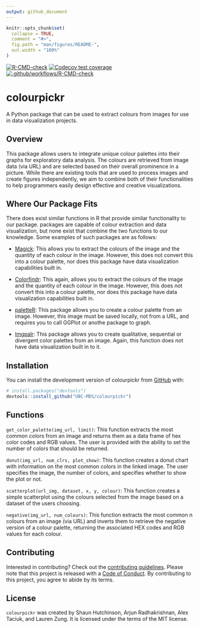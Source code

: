 ```yaml
---
output: github_document
---
```


<!-- README.md is generated from README.Rmd. Please edit that file -->

```r
knitr::opts_chunk$set(
  collapse = TRUE,
  comment = "#>",
  fig.path = "man/figures/README-",
  out.width = "100%"
)
```

<!-- badges: start -->
[![R-CMD-check](https://github.com/UBC-MDS/colourpickr/actions/workflows/R-CMD-check.yaml/badge.svg)](https://github.com/UBC-MDS/colourpickr/actions/workflows/R-CMD-check.yaml)
[![Codecov test coverage](https://codecov.io/gh/UBC-MDS/colourpickr/branch/master/graph/badge.svg)](https://app.codecov.io/gh/UBC-MDS/colourpickr?branch=master)
[![.github/workflows/R-CMD-check](https://github.com/UBC-MDS/colourpickr/actions/workflows/.github/workflows/R-CMD-check.yaml/badge.svg)](https://github.com/UBC-MDS/colourpickr/actions/workflows/.github/workflows/R-CMD-check.yaml)
<!-- badges: end -->

# colourpickr
A Python package that can be used to extract colours from images for use in data visualization projects.

## Overview

This package allows users to integrate unique colour palettes into their graphs for exploratory data analysis. The colours are retrieved from image data (via URL) and are selected based on their overall prominence in a picture. While there are existing tools that are used to process images and create figures independently, we aim to combine both of their functionalities to help programmers easily design effective and creative visualizations.

## Where Our Package Fits

There does exist similar functions in R that provide similar
functionality to our package. packages are capable of colour extraction
and data visualization, but none exist that combine the two functions to
our knowledge. Some examples of such packages are as follows:

- [Magick](https://docs.ropensci.org/magick/articles/intro.html): This
  allows you to extract the colours of the image and the quantity of
  each colour in the image. However, this does not convert this into a
  colour palette, nor does this package have data visualization
  capabilities built in.

- [Colorfindr](https://github.com/zumbov2/colorfindr): This again,
  allows you to extract the colours of the image and the quantity of
  each colour in the image. However, this does not convert this into a
  colour palette, nor does this package have data visualization
  capabilities built in.

- [paletteR](https://github.com/AndreaCirilloAC/paletter): This package
  allows you to create a colour palette from an image. However, this
  image must be saved locally, not from a URL, and requires you to call
  GGPlot or anothe package to graph.

- [Imgpalr](https://github.com/leonawicz/imgpalr): This package allows
  you to create qualitative, sequential or divergent color palettes from
  an image. Again, this function does not have data visualization built
  in to it.

## Installation

You can install the development version of colourpickr from
[GitHub](https://github.com/) with:

``` r
# install.packages("devtools")
devtools::install_github("UBC-MDS/colourpickr")
```

## Functions

`get_color_palette(img_url, limit)`: This function extracts the most
common colors from an image and returns them as a data frame of hex
color codes and RGB values. The user is provided with the ability to set
the number of colors that should be returned.

`donut(img_url, num_clrs, plot_show)`: This function creates a donut
chart with information on the most common colors in the linked image.
The user specifies the image, the number of colors, and specifies whether
to show the plot or not.

`scatterplot(url_img, dataset, x, y, colour)`: This function creates a
simple scatterplot using the colours selected from the image based on a
dataset of the users choosing.

`negative(img_url, num_colours)`: This function extracts the most common
n colours from an image (via URL) and inverts them to retrieve the
negative version of a colour palette, returning the associated HEX codes
and RGB values for each colour.


## Contributing
Interested in contributing? Check out the [contributing guidelines](https://github.com/UBC-MDS/colourpickr/blob/master/.github/CONTRIBUTING.md). Please note that this project is released with a [Code of Conduct](https://github.com/UBC-MDS/colourpickr/blob/master/CODE_OF_CONDUCT.md). By contributing to this project, you agree to abide by its terms.

## License

`colourpickr` was created by Shaun Hutchinson, Arjun Radhakrishnan, Alex Taciuk, and Lauren Zung. It is licensed under the terms of the MIT license.

